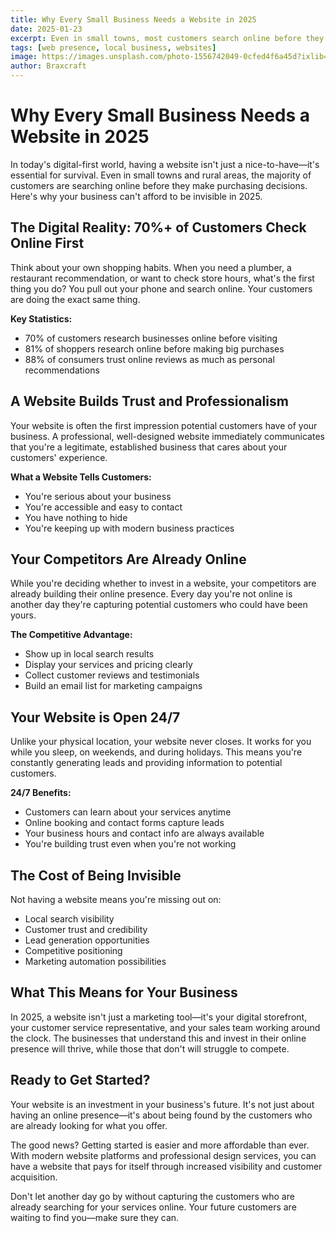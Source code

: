 ```yaml
---
title: Why Every Small Business Needs a Website in 2025
date: 2025-01-23
excerpt: Even in small towns, most customers search online before they visit a store. Here's why your business can't afford to be invisible.
tags: [web presence, local business, websites]
image: https://images.unsplash.com/photo-1556742049-0cfed4f6a45d?ixlib=rb-4.0.3&ixid=M3wxMjA3fDB8MHxwaG90by1wYWdlfHx8fGVufDB8fHx8fA%3D%3D&auto=format&fit=crop&w=2070&q=80
author: Braxcraft
---
```


# Why Every Small Business Needs a Website in 2025

In today's digital-first world, having a website isn't just a nice-to-have—it's essential for survival. Even in small towns and rural areas, the majority of customers are searching online before they make purchasing decisions. Here's why your business can't afford to be invisible in 2025.

## The Digital Reality: 70%+ of Customers Check Online First

Think about your own shopping habits. When you need a plumber, a restaurant recommendation, or want to check store hours, what's the first thing you do? You pull out your phone and search online. Your customers are doing the exact same thing.

**Key Statistics:**
- 70% of customers research businesses online before visiting
- 81% of shoppers research online before making big purchases
- 88% of consumers trust online reviews as much as personal recommendations

## A Website Builds Trust and Professionalism

Your website is often the first impression potential customers have of your business. A professional, well-designed website immediately communicates that you're a legitimate, established business that cares about your customers' experience.

**What a Website Tells Customers:**
- You're serious about your business
- You're accessible and easy to contact
- You have nothing to hide
- You're keeping up with modern business practices

## Your Competitors Are Already Online

While you're deciding whether to invest in a website, your competitors are already building their online presence. Every day you're not online is another day they're capturing potential customers who could have been yours.

**The Competitive Advantage:**
- Show up in local search results
- Display your services and pricing clearly
- Collect customer reviews and testimonials
- Build an email list for marketing campaigns

## Your Website is Open 24/7

Unlike your physical location, your website never closes. It works for you while you sleep, on weekends, and during holidays. This means you're constantly generating leads and providing information to potential customers.

**24/7 Benefits:**
- Customers can learn about your services anytime
- Online booking and contact forms capture leads
- Your business hours and contact info are always available
- You're building trust even when you're not working

## The Cost of Being Invisible

Not having a website means you're missing out on:
- Local search visibility
- Customer trust and credibility
- Lead generation opportunities
- Competitive positioning
- Marketing automation possibilities

## What This Means for Your Business

In 2025, a website isn't just a marketing tool—it's your digital storefront, your customer service representative, and your sales team working around the clock. The businesses that understand this and invest in their online presence will thrive, while those that don't will struggle to compete.

## Ready to Get Started?

Your website is an investment in your business's future. It's not just about having an online presence—it's about being found by the customers who are already looking for what you offer.

The good news? Getting started is easier and more affordable than ever. With modern website platforms and professional design services, you can have a website that pays for itself through increased visibility and customer acquisition.

Don't let another day go by without capturing the customers who are already searching for your services online. Your future customers are waiting to find you—make sure they can.
